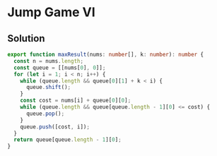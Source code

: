 # Jump Game VI

## Solution

```typescript filename="solution.ts" copy
export function maxResult(nums: number[], k: number): number {
  const n = nums.length;
  const queue = [[nums[0], 0]];
  for (let i = 1; i < n; i++) {
    while (queue.length && queue[0][1] + k < i) {
      queue.shift();
    }
    const cost = nums[i] + queue[0][0];
    while (queue.length && queue[queue.length - 1][0] <= cost) {
      queue.pop();
    }
    queue.push([cost, i]);
  }
  return queue[queue.length - 1][0];
}
```
